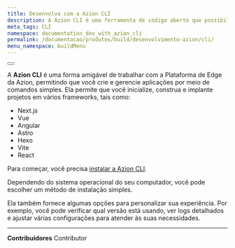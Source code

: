```yaml
---
title: Desenvolva com a Azion CLI
description: A Azion CLI é uma ferramenta de código aberto que possibilita o gerenciamento dos serviços e recursos na plataforma da Azion.
meta_tags: CLI
namespace: documentation_dev_with_azion_cli
permalink: /documentacao/produtos/build/desenvolvimento-azion/cli/
menu_namespace: buildMenu
---
```


<Button href="/pt-br/documentacao/produtos/azion-cli/visao-geral/" text="vá para a documentação de referência da Azion CLI" variant="secondary"></Button>

A **Azion CLI** é uma forma amigável de trabalhar com a Plataforma de Edge da Azion, permitindo que você crie e gerencie aplicações por meio de comandos simples. Ela permite que você inicialize, construa e implante projetos em vários frameworks, tais como:

- Next.js
- Vue
- Angular
- Astro
- Hexo
- Vite
- React

Para começar, você precisa [instalar a Azion CLI](/pt-br/documentacao/produtos/azion-cli/visao-geral/#instalar-a-azion-cli).

Dependendo do sistema operacional do seu computador, você pode escolher um método de instalação simples.

Ela também fornece algumas opções para personalizar sua experiência. Por exemplo, você pode verificar qual versão está usando, ver logs detalhados e ajustar várias configurações para atender às suas necessidades.


---


**Contribuidores** <ContributorList>Contributor</ContributorList>

